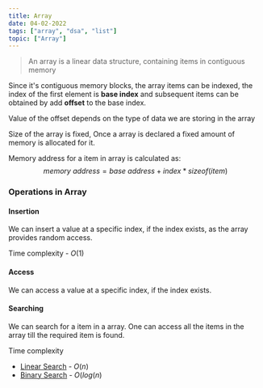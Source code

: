 ```yaml
---
title: Array
date: 04-02-2022
tags: ["array", "dsa", "list"]
topic: ["Array"]
---
```


> An array is a linear data structure, containing items in contiguous memory

Since it's contiguous memory blocks, the array items can be indexed, the index 
of the first element is **base index** and subsequent items can be obtained by
add **offset** to the base index.

Value of the offset depends on the type of data we are storing in the array

Size of the array is fixed, Once a array is declared a fixed amount of memory
is allocated for it.

Memory address for a item in array is calculated as:
$$
memory\ address = base\ address + index * sizeof(item)
$$

### Operations in Array

#### Insertion
We can insert a value at a specific index, if the index exists, as the array 
provides random access.

Time complexity - $O(1)$

#### Access
We can access a value at a specific index, if the index exists.

#### Searching
We can search for a item in a array. One can access all the items in the array
till the required item is found.

Time complexity
- [Linear Search](https://hashtable.pages.dev/array/linear_search) - $O(n)$
- [Binary Search](https://hashtable.pages.dev/array/binary_search) - $O(log(n)$

